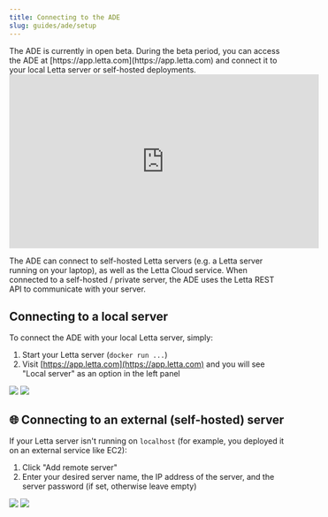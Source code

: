 ```yaml
---
title: Connecting to the ADE
slug: guides/ade/setup
---
```

<Tip>
The ADE is currently in open beta.
During the beta period, you can access the ADE at [https://app.letta.com](https://app.letta.com) and connect it to your local Letta server or self-hosted deployments.
</Tip>

<Frame>
<iframe width="560" height="315" src="https://www.youtube.com/embed/OzSCFR0Lp5s?si=pyJMo7eKBcW2zaan" title="YouTube video player" frameborder="0" allow="accelerometer; autoplay; clipboard-write; encrypted-media; gyroscope; picture-in-picture; web-share" referrerpolicy="strict-origin-when-cross-origin" allowfullscreen></iframe>
</Frame>

The ADE can connect to self-hosted Letta servers (e.g. a Letta server running on your laptop), as well as the Letta Cloud service.
When connected to a self-hosted / private server, the ADE uses the Letta REST API to communicate with your server.

## Connecting to a local server
To connect the ADE with your local Letta server, simply:
1. Start your Letta server (`docker run ...`)
2. Visit [https://app.letta.com](https://app.letta.com) and you will see "Local server" as an option in the left panel

<img className="block w-300 dark:hidden" src="https://raw.githubusercontent.com/letta-ai/letta/refs/heads/main/assets/example_ade_screenshot_agents_light.png" />
<img className="hidden w-300 dark:block" src="https://raw.githubusercontent.com/letta-ai/letta/refs/heads/main/assets/example_ade_screenshot_agents.png" />

## 🌐 Connecting to an external (self-hosted) server
If your Letta server isn't running on `localhost` (for example, you deployed it on an external service like EC2):
1. Click "Add remote server"
2. Enter your desired server name, the IP address of the server, and the server password (if set, otherwise leave empty)

<img className="block w-300 dark:hidden" src="../../images/railway_ade_example_light.png" />
<img className="hidden w-300 dark:block" src="../../images/railway_ade_example.png" />
